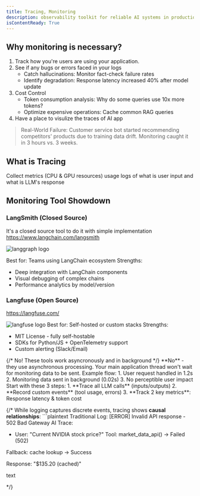```yaml
---
title: Tracing, Monitoring
description: observability toolkit for reliable AI systems in production.
isContentReady: True
---
```


## Why monitoring is necessary?

1. Track how you're users are using your application.
2. See if any bugs or errors faced in your logs
   - Catch hallucinations: Monitor fact-check failure rates
   - Identify degradation: Response latency increased 40% after model update
3. Cost Control
   - Token consumption analysis: Why do some queries use 10x more tokens?
   - Optimize expensive operations: Cache common RAG queries
4. Have a place to visulize the traces of AI app

> Real-World Failure: Customer service bot started recommending competitors' products due to training data drift. Monitoring caught it in 3 hours vs. 3 weeks.

## What is Tracing

Collect metrics (CPU & GPU resources) usage logs of what is user input and what is LLM's response

## Monitoring Tool Showdown

### LangSmith (Closed Source)

It's a closed source tool to do it with simple implementation
https://www.langchain.com/langsmith

![langgraph logo](./assets/langgraph.png)

Best for: Teams using LangChain ecosystem
Strengths:

- Deep integration with LangChain components
- Visual debugging of complex chains
- Performance analytics by model/version

### Langfuse (Open Source)

https://langfuse.com/

![langfuse logo](https://www.star-history.com/assets/blog/langfuse/banner.webp)
Best for: Self-hosted or custom stacks
Strengths:

- MIT License - fully self-hostable
- SDKs for Python/JS + OpenTelemetry support
- Custom alerting (Slack/Email)

<Accordions type="single">
  {/* <Accordion title="Does these tools effect my application performance?">No! These tools work asyncronously and in background</Accordion> */}
  
  <Accordion title="Do monitoring tools slow down my application?"> 
  **No** - they use asynchronous processing. Your main application thread won't wait for monitoring data to be sent. Example flow: 1. User request handled in 1.2s 2. Monitoring data sent in background (0.02s) 3. No perceptible user impact 
  </Accordion>

  <Accordion title="What's the minimal setup I need?">
  Start with these 3 steps: 1. **Trace all LLM calls** (inputs/outputs) 2. **Record custom events** (tool usage, errors) 3. **Track 2 key metrics**: Response latency & token cost 
  </Accordion>
 
  {/* <Accordion title="How is tracing different from logging?">
  While logging captures discrete events, tracing shows **causal relationships**: ```plaintext Traditional Log: [ERROR] Invalid API response - 502 Bad Gateway
  AI Trace:
  * User: "Current NVIDIA stock price?"
  Tool: market_data_api() → Failed (502)

  Fallback: cache lookup → Success

  Response: "$135.20 (cached)"

  text

  </Accordion> */}
</Accordions>
